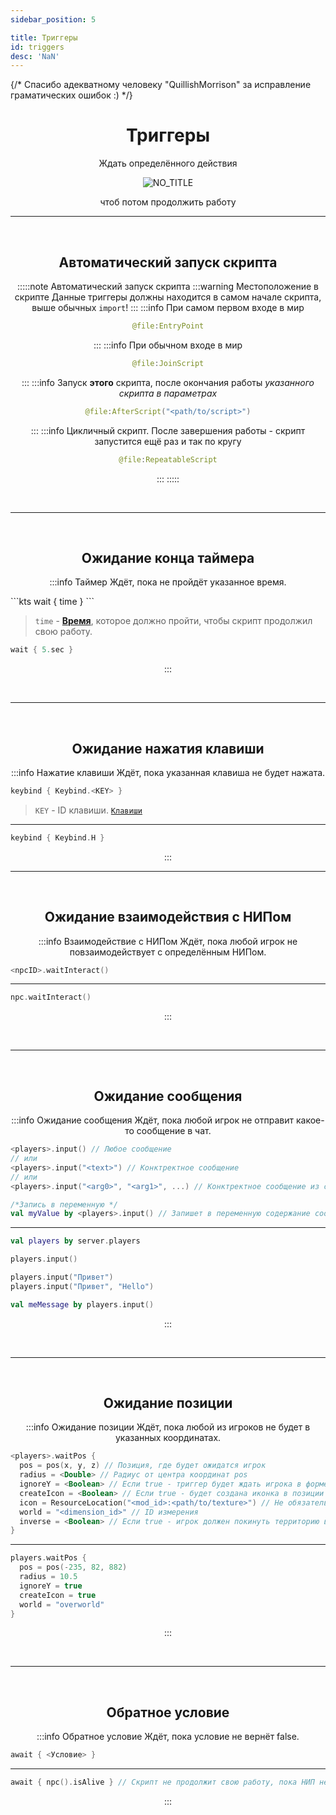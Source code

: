 ```yaml
---
sidebar_position: 5

title: Триггеры
id: triggers
desc: 'NaN'
---
```


{/* Спасибо адекватному человеку "QuillishMorrison" за исправление граматических ошибок :) */}

<div align="center" id="dont-copy">

# Триггеры

Ждать определённого действия

![NO_TITLE](@site/static/img/doc/titles/NO_TITLE.webp)

чтоб потом продолжить работу

---

<br />

## Автоматический запуск скрипта

:::::note Автоматический запуск скрипта
:::warning Местоположение в скрипте
Данные триггеры должны находится в самом начале скрипта, выше обычных `import`!
:::
:::info При самом первом входе в мир
```kts
@file:EntryPoint
```
:::
:::info При обычном входе в мир
```kts
@file:JoinScript
```
:::
:::info Запуск **этого** скрипта, после окончания работы *указанного скрипта в параметрах*
```kts
@file:AfterScript("<path/to/script>")
```
:::
:::info Цикличный скрипт. После завершения работы - скрипт запустится ещё раз и так по кругу
```kts
@file:RepeatableScript
```
:::
:::::

<br />

---

<br />

## Ожидание конца таймера

:::info Таймер
Ждёт, пока не пройдёт указанное время.

<div align="left" id="dont-copy">
```kts
wait { time }
```

> `time` - [**Время**](../99-resources/4-time_value.mdx), которое должно пройти, чтобы
скрипт продолжил свою работу.

```kts title="Пример"
wait { 5.sec }
```

</div>

:::

<br />

---

<br />

## Ожидание нажатия клавиши

:::info Нажатие клавиши
Ждёт, пока указанная клавиша не будет нажата.

<div align="left" id="dont-copy">

```kts
keybind { Keybind.<KEY> }
```

> `KEY` - ID клавиши. [`Клавиши`](../99-resources/8-keybinds.mdx)
---

```kts title="Пример"
keybind { Keybind.H }
```

</div>
:::

<br />

---

<br />

## Ожидание взаимодействия с НИПом

:::info Взаимодействие с НИПом
Ждёт, пока любой игрок не повзаимодействует с определённым НИПом.

<div align="left" id="dont-copy">

```kts
<npcID>.waitInteract()
```

---

```kts title="Пример"
npc.waitInteract()
```

</div>

:::

<br />

---

<br />

## Ожидание сообщения

:::info Ожидание сообщения
Ждёт, пока любой игрок не отправит какое-то сообщение в чат.

<div align="left" id="dont-copy">

```kts
<players>.input() // Любое сообщение
// или
<players>.input("<text>") // Конктректное сообщение
// или
<players>.input("<arg0>", "<arg1>", ...) // Конктректное сообщение из списка

/*Запись в переменную */
val myValue by <players>.input() // Запишет в переменную содержание сообщение
```

---

```kts title="Пример"
val players by server.players

players.input()

players.input("Привет")
players.input("Привет", "Hello")

val meMessage by players.input()
```

</div>

:::

<br />

---

<br />

## Ожидание позиции

:::info Ожидание позиции
Ждёт, пока любой из игроков не будет в указанных координатах.

<div align="left" id="dont-copy">

```kts
<players>.waitPos {
  pos = pos(x, y, z) // Позиция, где будет ожидатся игрок
  radius = <Double> // Радиус от центра координат pos
  ignoreY = <Boolean> // Если true - триггер будет ждать игрока в форме шара, если false - в форме цилиндра, который протягивается от низа мира (Y=-64) до верха (Y=312)
  createIcon = <Boolean> // Если true - будет создана иконка в позиции pos
  icon = ResourceLocation("<mod_id>:<path/to/texture>") // Не обязательно. Кастомная иконка
  world = "<dimension_id>" // ID измерения
  inverse = <Boolean> // Если true - игрок должен покинуть территорию в этом радиусе
}
```

---

```kts title="Пример"
players.waitPos {
  pos = pos(-235, 82, 882)
  radius = 10.5
  ignoreY = true
  createIcon = true
  world = "overworld"
}
```

</div>

:::

<br />

---

<br />

## Обратное условие

:::info Обратное условие
Ждёт, пока условие не вернёт false.

<div align="left" id="dont-copy">

```kts
await { <Условие> }
```

---

```kts title="Пример"
await { npc().isAlive } // Скрипт не продолжит свою работу, пока НИП не умрёт
```

</div>

:::

</div>
